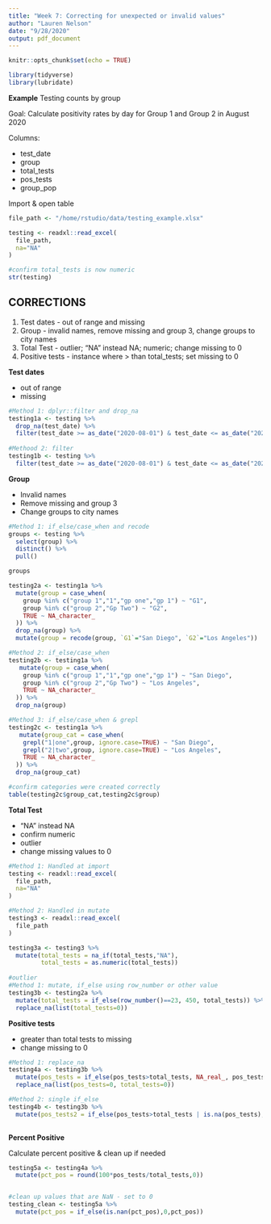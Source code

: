 ```yaml
---
title: "Week 7: Correcting for unexpected or invalid values"
author: "Lauren Nelson"
date: "9/28/2020"
output: pdf_document
---
```


```r
knitr::opts_chunk$set(echo = TRUE)

library(tidyverse)
library(lubridate)
```

**Example**
Testing counts by group

Goal: Calculate positivity rates by day for Group 1 and Group 2 in August 2020

Columns:

* test_date
* group
* total_tests
* pos_tests
* group_pop


Import & open table 
```r

file_path <- "/home/rstudio/data/testing_example.xlsx"

testing <- readxl::read_excel(
  file_path,
  na="NA"
)

#confirm total_tests is now numeric
str(testing)

```


## CORRECTIONS

1. Test dates - out of range and missing
2. Group - invalid names, remove missing and group 3, change groups to city names
3. Total Test - outlier; "NA" instead NA; numeric; change missing to 0
4. Positive tests - instance where > than total_tests; set missing to 0


**Test dates** 

* out of range
* missing 
```r
#Method 1: dplyr::filter and drop_na
testing1a <- testing %>%
  drop_na(test_date) %>%
  filter(test_date >= as_date("2020-08-01") & test_date <= as_date("2020-08-31"))
 
#Methood 2: filter 
testing1b <- testing %>%
  filter(test_date >= as_date("2020-08-01") & test_date <= as_date("2020-08-31") & !is.na(test_date))

```

**Group**

* Invalid names
* Remove missing and group 3
* Change groups to city names
```r
#Method 1: if_else/case_when and recode
groups <- testing %>%
  select(group) %>%
  distinct() %>%
  pull()

groups

testing2a <- testing1a %>%
  mutate(group = case_when(
    group %in% c("group 1","1","gp one","gp 1") ~ "G1",
    group %in% c("group 2","Gp Two") ~ "G2",
    TRUE ~ NA_character_
  )) %>%
  drop_na(group) %>%
  mutate(group = recode(group, `G1`="San Diego", `G2`="Los Angeles"))

#Method 2: if_else/case_when
testing2b <- testing1a %>%
   mutate(group = case_when(
    group %in% c("group 1","1","gp one","gp 1") ~ "San Diego",
    group %in% c("group 2","Gp Two") ~ "Los Angeles",
    TRUE ~ NA_character_
  )) %>%
  drop_na(group) 

#Method 3: if_else/case_when & grepl
testing2c <- testing1a %>%
   mutate(group_cat = case_when(
    grepl("1|one",group, ignore.case=TRUE) ~ "San Diego",
    grepl("2|two",group, ignore.case=TRUE) ~ "Los Angeles",
    TRUE ~ NA_character_
  )) %>%
  drop_na(group_cat)

#confirm categories were created correctly
table(testing2c$group_cat,testing2c$group)

```

**Total Test**

* "NA" instead NA
* confirm numeric
* outlier
* change missing values to 0
```r

#Method 1: Handled at import
testing <- readxl::read_excel(
  file_path,
  na="NA"
)

#Method 2: Handled in mutate
testing3 <- readxl::read_excel(
  file_path
)

testing3a <- testing3 %>%
  mutate(total_tests = na_if(total_tests,"NA"),
         total_tests = as.numeric(total_tests))
 
#outlier
#Method 1: mutate, if_else using row_number or other value
testing3b <- testing2a %>%
  mutate(total_tests = if_else(row_number()==23, 450, total_tests)) %>%
  replace_na(list(total_tests=0))
```

**Positive tests**

* greater than total tests to missing
* change missing to 0
```r
#Method 1: replace_na
testing4a <- testing3b %>%
  mutate(pos_tests = if_else(pos_tests>total_tests, NA_real_, pos_tests)) %>%
  replace_na(list(pos_tests=0, total_tests=0))

#Method 2: single if_else
testing4b <- testing3b %>%
  mutate(pos_tests2 = if_else(pos_tests>total_tests | is.na(pos_tests), 0, pos_tests)) 
         

```

**Percent Positive**

Calculate percent positive & clean up if needed
```r

testing5a <- testing4a %>%
  mutate(pct_pos = round(100*pos_tests/total_tests,0))


#clean up values that are NaN - set to 0
testing_clean <- testing5a %>%
  mutate(pct_pos = if_else(is.nan(pct_pos),0,pct_pos))

```


